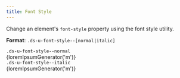 ```yaml
---
title: Font Style
---
```


Change an element's `font-style` property using the font style utility.

**Format**: `.ds-u-font-style--[normal|italic]`

<EmbeddedExample>
  <section class="example-list">
    <article>
      <code class="ds-u-margin-bottom--1">.ds-u-font-style--normal</code>
      <div class="ds-u-font-style--normal">{loremIpsumGenerator('m')}</div>
    </article>
    <article>
      <code class="ds-u-margin-bottom--1">.ds-u-font-style--italic</code>
      <div class="ds-u-font-style--italic">{loremIpsumGenerator('m')}</div>
    </article>
  </section>
</EmbeddedExample>
